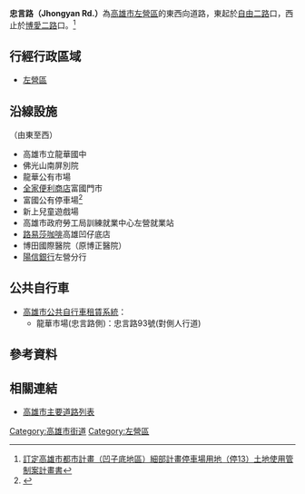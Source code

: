 {{Infobox TwRoad2
|bgcolorh=DARKGREEN
|colorh=white
|code=
|name= 忠言路
|enname= Jhongyan Rd.
|level= 一般道路
|length=
|sec=
|lastext=
|line=
|start= [[自由二路|自由二路]]
|end= [[博愛二路|博愛二路]]
|junc= 
|img=
|cap=
|size=
|left= 
|right= 
|leftlink= 
|leftdirection= W
|rightlink= 
|rightdirection= E
|SN=
|SNtype=
|SNNum=
|SN2=
|SN2type=
|SN2Num=
|SN3=
|SN3type=
|SN3Num=
}}
'''忠言路（Jhongyan Rd.）'''為[[高雄市|高雄市]][[左營區|左營區]]的東西向道路，東起於[[自由二路|自由二路]]口，西止於[[博愛二路|博愛二路]]口。<ref>[https://urban-web.kcg.gov.tw/KDA/web_upload/KDA05/KDA0501/20170320135458-7.pdf 訂定高雄市都市計畫（凹子底地區）細部計畫停車場用地（停13）土地使用管制案計畫書]</ref>

== 行經行政區域 ==
* [[左營區|左營區]]
== 沿線設施 ==
（由東至西）
* 高雄市立龍華國中
* 佛光山南屏別院
* 龍華公有市場
* [[全家便利商店|全家便利商店]]富國門市
* 富國公有停車場<ref>{{Cite web |url=https://estate.ltn.com.tw/article/7803 |title=北高雄再添商場立體停車場 停13富國路停車場公開招租開發 |access-date=2020-08-16 |archive-date=2020-08-03 |archive-url=https://web.archive.org/web/20200803204156/https://estate.ltn.com.tw/article/7803 |dead-url=no }}</ref>
* 新上兒童遊戲場
* 高雄市政府勞工局訓練就業中心左營就業站
* [[路易莎咖啡|路易莎咖啡]]高雄凹仔底店
* 博田國際醫院（原博正醫院）
* [[陽信銀行|陽信銀行]]左營分行

== 公共自行車 ==
* [[高雄市公共自行車租賃系統|高雄市公共自行車租賃系統]]：
** 龍華市場(忠言路側)：忠言路93號(對側人行道)

== 參考資料 ==
{{Reflist}}
== 相關連結 ==
* [[高雄市主要道路列表|高雄市主要道路列表]]

{{高雄市重要道路}}

[[Category:高雄市街道|Category:高雄市街道]]
[[Category:左營區|Category:左營區]]